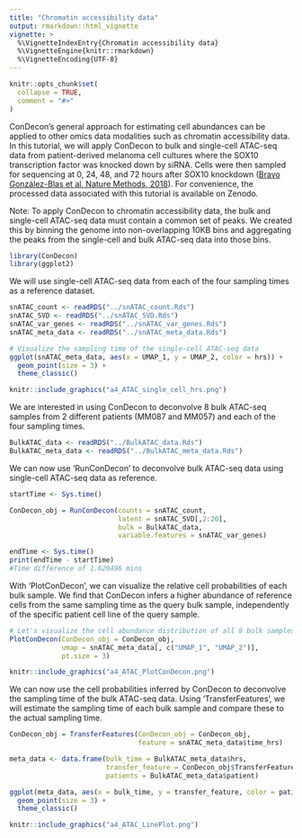 ```yaml
---
title: "Chromatin accessibility data"
output: rmarkdown::html_vignette
vignette: >
  %\VignetteIndexEntry{Chromatin accessibility data}
  %\VignetteEngine{knitr::rmarkdown}
  %\VignetteEncoding{UTF-8}
---
```


```r
knitr::opts_chunk$set(
  collapse = TRUE,
  comment = "#>"
)
```


ConDecon's general approach for estimating cell abundances can be applied to other omics data modalities such as chromatin accessibility data. In this tutorial, we will apply ConDecon to bulk and single-cell ATAC-seq data from patient-derived melanoma cell cultures where the SOX10 transcription factor was knocked down by siRNA. Cells were then sampled for sequencing at 0, 24, 48, and 72 hours after SOX10 knockdown ([Bravo González-Blas et al, Nature Methods, 2018](https://doi.org/10.1038/s41592-019-0367-1)). For convenience, the processed data associated with this tutorial is available on Zenodo.

Note: To apply ConDecon to chromatin accessibility data, the bulk and single-cell ATAC-seq data must contain a common set of peaks. We created this by binning the genome into non-overlapping 10KB bins and aggregating the peaks from the single-cell and bulk ATAC-seq data into those bins.


```r
library(ConDecon)
library(ggplot2)
```


We will use single-cell ATAC-seq data from each of the four sampling times as a reference dataset. 

```r
snATAC_count <- readRDS("../snATAC_count.Rds")
snATAC_SVD <- readRDS("../snATAC_SVD.Rds")
snATAC_var_genes <- readRDS("../snATAC_var_genes.Rds")
snATAC_meta_data <- readRDS("../snATAC_meta_data.Rds")
```


```r
# Visualize the sampling time of the single-cell ATAC-seq data
ggplot(snATAC_meta_data, aes(x = UMAP_1, y = UMAP_2, color = hrs)) + 
  geom_point(size = 3) + 
  theme_classic()
```
```r
knitr::include_graphics("a4_ATAC_single_cell_hrs.png")
```


We are interested in using ConDecon to deconvolve 8 bulk ATAC-seq samples from 2 different patients (MM087 and MM057) and each of the four sampling times.

```r
BulkATAC_data <- readRDS("../BulkATAC_data.Rds")
BulkATAC_meta_data <- readRDS("../BulkATAC_meta_data.Rds")
```


We can now use 'RunConDecon' to deconvolve bulk ATAC-seq data using single-cell ATAC-seq data as reference.

```r
startTime <- Sys.time()

ConDecon_obj = RunConDecon(counts = snATAC_count, 
                           latent = snATAC_SVD[,2:20], 
                           bulk = BulkATAC_data, 
                           variable.features = snATAC_var_genes)

endTime <- Sys.time()
print(endTime - startTime)
#Time difference of 1.620496 mins
```


With 'PlotConDecon', we can visualize the relative cell probabilities of each bulk sample. We find that ConDecon infers a higher abundance of reference cells from the same sampling time as the query bulk sample, independently of the specific patient cell line of the query sample.

```r
# Let's visualize the cell abundance distribution of all 8 bulk samples
PlotConDecon(ConDecon_obj = ConDecon_obj, 
             umap = snATAC_meta_data[, c("UMAP_1", "UMAP_2")], 
             pt.size = 3)
```
```r
knitr::include_graphics("a4_ATAC_PlotConDecon.png")
```


We can now use the cell probabilities inferred by ConDecon to deconvolve the sampling time of the bulk ATAC-seq data. Using 'TransferFeatures', we will estimate the sampling time of each bulk sample and compare these to the actual sampling time.

```r
ConDecon_obj = TransferFeatures(ConDecon_obj = ConDecon_obj, 
                                feature = snATAC_meta_data$time_hrs)
```


```r
meta_data <- data.frame(bulk_time = BulkATAC_meta_data$hrs, 
                        transfer_feature = ConDecon_obj$TransferFeatures[1,], 
                        patients = BulkATAC_meta_data$patient)

ggplot(meta_data, aes(x = bulk_time, y = transfer_feature, color = patients)) + 
  geom_point(size = 3) + 
  theme_classic()
```
```r
knitr::include_graphics("a4_ATAC_LinePlot.png")
```




